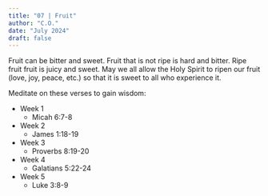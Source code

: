 ```yaml
---
title: "07 | Fruit"
author: "C.O."
date: "July 2024"
draft: false
---
```


Fruit can be bitter and sweet. Fruit that is not ripe is hard and bitter. Ripe fruit fruit is juicy and sweet. May we all allow the Holy Spirit to ripen our fruit (love, joy, peace, etc.) so that it is sweet to all who experience it.

Meditate on these verses to gain wisdom:

-   Week 1
    -   Micah 6:7-8
-   Week 2
    -   James 1:18-19
-   Week 3
    -   Proverbs 8:19-20
-   Week 4
    -   Galatians 5:22-24
-   Week 5
    -   Luke 3:8-9